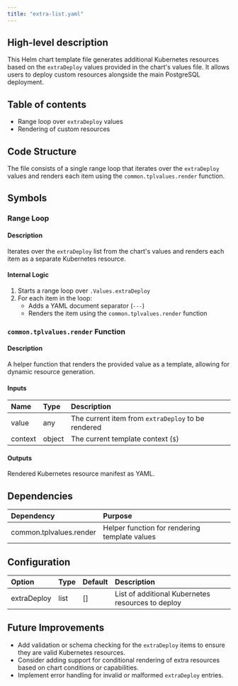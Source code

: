 ```yaml
---
title: "extra-list.yaml"
---
```


## High-level description
This Helm chart template file generates additional Kubernetes resources based on the `extraDeploy` values provided in the chart's values file. It allows users to deploy custom resources alongside the main PostgreSQL deployment.

## Table of contents
- Range loop over `extraDeploy` values
- Rendering of custom resources

## Code Structure
The file consists of a single range loop that iterates over the `extraDeploy` values and renders each item using the `common.tplvalues.render` function.

## Symbols

### Range Loop
#### Description
Iterates over the `extraDeploy` list from the chart's values and renders each item as a separate Kubernetes resource.

#### Internal Logic
1. Starts a range loop over `.Values.extraDeploy`
2. For each item in the loop:
   - Adds a YAML document separator (`---`)
   - Renders the item using the `common.tplvalues.render` function

### `common.tplvalues.render` Function
#### Description
A helper function that renders the provided value as a template, allowing for dynamic resource generation.

#### Inputs
| Name | Type | Description |
|:-----|:-----|:------------|
| value | any | The current item from `extraDeploy` to be rendered |
| context | object | The current template context (`$`) |

#### Outputs
Rendered Kubernetes resource manifest as YAML.

## Dependencies
| Dependency | Purpose |
|:-----------|:--------|
| common.tplvalues.render | Helper function for rendering template values |

## Configuration
| Option | Type | Default | Description |
|:-------|:-----|:--------|:------------|
| extraDeploy | list | [] | List of additional Kubernetes resources to deploy |

## Future Improvements
- Add validation or schema checking for the `extraDeploy` items to ensure they are valid Kubernetes resources.
- Consider adding support for conditional rendering of extra resources based on chart conditions or capabilities.
- Implement error handling for invalid or malformed `extraDeploy` entries.